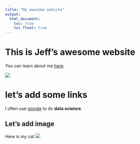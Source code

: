 ```yaml
---
title: "My awesome website"
output: 
  html_document:
    toc: true
    toc_float: true
---
```



# This is Jeff's awesome website
You can learn about me [here](about.rmd).

![](https://media.giphy.com/media/drXGoW1iudhKw/giphy.gif)

# let's add some links

I often use [google](https://google.com) to do **data science**.

## Let's add image

Here is my cat
![](images/name.jpg)







